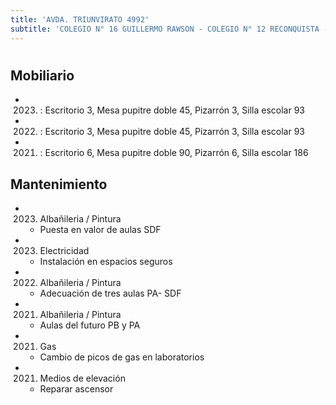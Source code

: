```yaml
---
title: 'AVDA. TRIUNVIRATO 4992'
subtitle: 'COLEGIO N° 16 GUILLERMO RAWSON - COLEGIO N° 12 RECONQUISTA - LICEO N° 11 CORNELIO SAAVEDRA'
---
```


#


## Mobiliario

*  (2023) : Escritorio 3, Mesa pupitre doble 45, Pizarrón 3, Silla escolar 93 

*  (2022) : Escritorio 3, Mesa pupitre doble 45, Pizarrón 3, Silla escolar 93 

*  (2021) : Escritorio 6, Mesa pupitre doble 90, Pizarrón 6, Silla escolar 186 





## Mantenimiento

*  (2023) Albañileria / Pintura 
    + Puesta en valor de aulas SDF

*  (2023) Electricidad 
    + Instalación en espacios seguros

*  (2022) Albañileria / Pintura 
    + Adecuación de tres aulas PA- SDF

*  (2021) Albañileria / Pintura 
    + Aulas del futuro PB y PA

*  (2021) Gas 
    + Cambio de picos de gas en laboratorios

*  (2021) Medios de elevación 
    + Reparar ascensor



